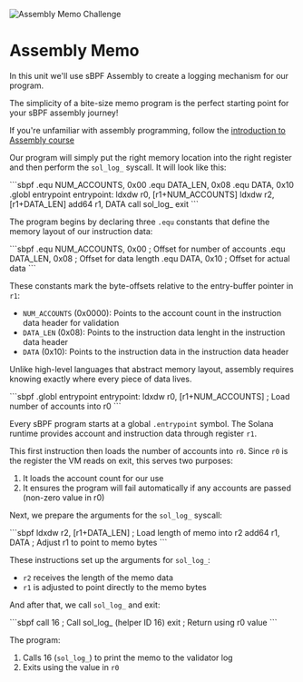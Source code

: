 
![Assembly Memo Challenge](/graphics/challenge-banners/assembly-memo.png)

# Assembly Memo

In this unit we'll use sBPF Assembly to create a logging mechanism for our program.

The simplicity of a bite-size memo program is the perfect starting point for your sBPF assembly journey!

If you're unfamiliar with assembly programming, follow the [introduction to Assembly course](/en/courses/introduction-to-assembly)

<ArticleSection name="Program Design" id="program-design" level="h2" />

Our program will simply put the right memory location into the right register and then perform the `sol_log_` syscall. It will look like this:

<Codeblock lang="assembly">
```sbpf
.equ NUM_ACCOUNTS, 0x00
.equ DATA_LEN, 0x08
.equ DATA, 0x10
.globl entrypoint
entrypoint:
  ldxdw r0, [r1+NUM_ACCOUNTS]
  ldxdw r2, [r1+DATA_LEN]
  add64 r1, DATA
  call sol_log_
  exit
```
</Codeblock>

<ArticleSection name="Memory Offsets" id="memory-offsets" level="h2" />

The program begins by declaring three `.equ` constants that define the memory layout of our instruction data:

<Codeblock lang="assembly">
```sbpf
.equ NUM_ACCOUNTS, 0x00  ; Offset for number of accounts
.equ DATA_LEN, 0x08      ; Offset for data length
.equ DATA, 0x10          ; Offset for actual data
```
</Codeblock>

These constants mark the byte-offsets relative to the entry-buffer pointer in `r1`:
- `NUM_ACCOUNTS` (0x0000): Points to the account count in the instruction data header for validation
- `DATA_LEN` (0x08): Points to the instruction data lenght in the instruction data header
- `DATA` (0x10): Points to the instruction data in the instruction data header

Unlike high-level languages that abstract memory layout, assembly requires knowing exactly where every piece of data lives.

<ArticleSection name="Entrypoint and Initial Validation" id="entrypoint-and-validations" level="h2" />

<Codeblock lang="assembly">
```sbpf
.globl entrypoint
entrypoint:
  ldxdw r0, [r1+NUM_ACCOUNTS]   ; Load number of accounts into r0
```
</Codeblock>

Every sBPF program starts at a global `.entrypoint` symbol. The Solana runtime provides account and instruction data through register `r1`.

This first instruction then loads the number of accounts into `r0`. Since `r0` is the register the VM reads on exit, this serves two purposes:
1. It loads the account count for our use
2. It ensures the program will fail automatically if any accounts are passed (non-zero value in r0)

<ArticleSection name="Sol Log Syscall" id="sol-log-syscall" level="h2" />

Next, we prepare the arguments for the `sol_log_` syscall:

<Codeblock lang="assembly">
```sbpf
ldxdw r2, [r1+DATA_LEN]   ; Load length of memo into r2
add64  r1, DATA           ; Adjust r1 to point to memo bytes
```
</Codeblock>

These instructions set up the arguments for `sol_log_`:
- `r2` receives the length of the memo data
- `r1` is adjusted to point directly to the memo bytes

And after that, we call `sol_log_` and exit:

<Codeblock lang="assembly">
```sbpf
call 16   ; Call sol_log_ (helper ID 16)
exit      ; Return using r0 value
```
</Codeblock>

<ArticleSection name="Conclusion" id="conclusion" level="h2" />

The program:
1. Calls 16 (`sol_log_`) to print the memo to the validator log
2. Exits using the value in `r0`